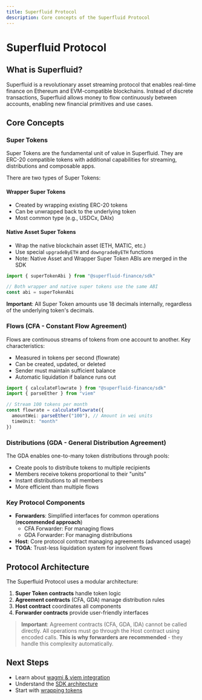 ```yaml
---
title: Superfluid Protocol
description: Core concepts of the Superfluid Protocol
---
```


# Superfluid Protocol

## What is Superfluid?

Superfluid is a revolutionary asset streaming protocol that enables real-time finance on Ethereum and EVM-compatible blockchains. Instead of discrete transactions, Superfluid allows money to flow continuously between accounts, enabling new financial primitives and use cases.

## Core Concepts

### Super Tokens

Super Tokens are the fundamental unit of value in Superfluid. They are ERC-20 compatible tokens with additional capabilities for streaming, distributions and composable apps.

There are two types of Super Tokens:

#### Wrapper Super Tokens
- Created by wrapping existing ERC-20 tokens
- Can be unwrapped back to the underlying token
- Most common type (e.g., USDCx, DAIx)

#### Native Asset Super Tokens
- Wrap the native blockchain asset (ETH, MATIC, etc.)
- Use special `upgradeByETH` and `downgradeByETH` functions
- Note: Native Asset and Wrapper Super Token ABIs are merged in the SDK

```ts twoslash
import { superTokenAbi } from "@superfluid-finance/sdk"

// Both wrapper and native super tokens use the same ABI
const abi = superTokenAbi
```

**Important**: All Super Token amounts use 18 decimals internally, regardless of the underlying token's decimals.

### Flows (CFA - Constant Flow Agreement)

Flows are continuous streams of tokens from one account to another. Key characteristics:

- Measured in tokens per second (flowrate)
- Can be created, updated, or deleted
- Sender must maintain sufficient balance
- Automatic liquidation if balance runs out

```ts twoslash
import { calculateFlowrate } from "@superfluid-finance/sdk"
import { parseEther } from "viem"

// Stream 100 tokens per month
const flowrate = calculateFlowrate({
  amountWei: parseEther("100"), // Amount in wei units
  timeUnit: "month"
})
```

### Distributions (GDA - General Distribution Agreement)

The GDA enables one-to-many token distributions through pools:

- Create pools to distribute tokens to multiple recipients
- Members receive tokens proportional to their "units"
- Instant distributions to all members
- More efficient than multiple flows

### Key Protocol Components

- **Forwarders**: Simplified interfaces for common operations (**recommended approach**)
  - CFA Forwarder: For managing flows
  - GDA Forwarder: For managing distributions
- **Host**: Core protocol contract managing agreements (advanced usage)
- **TOGA**: Trust-less liquidation system for insolvent flows

## Protocol Architecture

The Superfluid Protocol uses a modular architecture:

1. **Super Token contracts** handle token logic
2. **Agreement contracts** (CFA, GDA) manage distribution rules  
3. **Host contract** coordinates all components
4. **Forwarder contracts** provide user-friendly interfaces

> **Important**: Agreement contracts (CFA, GDA, IDA) cannot be called directly. All operations must go through the Host contract using encoded calls. **This is why forwarders are recommended** - they handle this complexity automatically.

## Next Steps

- Learn about [wagmi & viem integration](/docs/wagmi-viem)
- Understand the [SDK architecture](/docs/architecture)
- Start with [wrapping tokens](/docs/use-cases/wrap-unwrap)
